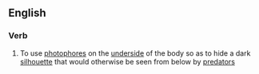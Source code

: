 ==English==

===Verb===
{{en-verb|counterilluminat}}

# {{context|of a fish|lang=en}} To use [[photophore]]s on the [[underside]] of the body so as to hide a dark [[silhouette]] that would otherwise be seen from below by [[predator]]s